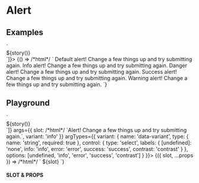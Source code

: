 
# Alert

<Meta title="Components/Alert" />

## Examples

<Canvas withToolbar={true}>
  <Story
    name="Examples"
    decorators={[story => `<div class="flex items-center justify-center flex-wrap gap-4">${story()}</div>`]}>
    {() => /*html*/ `
      <ui-alert>
        <span class="font-medium">Default alert!</span>
        Change a few things up and try submitting again.
      </ui-alert>
      <ui-alert data-variant="info">
        <span class="font-medium">Info alert!</span>
        Change a few things up and try submitting again.
      </ui-alert>
      <ui-alert data-variant="error">
        <span class="font-medium">Danger alert!</span>
        Change a few things up and try submitting again.
      </ui-alert>
      <ui-alert data-variant="success">
        <span class="font-medium">Success alert!</span>
        Change a few things up and try submitting again.
      </ui-alert>
      <ui-alert data-variant="contrast">
        <span class="font-medium">Warning alert!</span>
        Change a few things up and try submitting again.
      </ui-alert>`}
  </Story>
</Canvas>

## Playground

<Canvas withToolbar={true}>
  <Story
    name="Playground"
    decorators={[story => `<div class="flex items-center justify-center w-full p-10">${story()}</div>`]}
    args={{
      slot: /*html*/ `<span class="font-medium">Alert!</span> Change a few things up and try submitting again.`,
      variant: 'info'
    }}
    argTypes={{
      variant: {
        name: 'data-variant',
        type: { name: 'string', required: true },
        control: {
          type: 'select',
          labels: {
            [undefined]: 'none',
            info: 'info',
            error: 'error',
            success: 'success',
            contrast: 'contrast'
          }
        },
        options: [undefined, 'info', 'error', 'success', 'contrast']
      }
    }}>
    {({ slot, ...props }) => /*html*/ `
      <ui-alert data-append="mb-4" ${props.variant ? `data-variant="${props.variant}"` : ''} >
        ${slot}
      </ui-alert>
    `}
  </Story>
</Canvas>

#### SLOT & PROPS

<ArgsTable story="Playground" />
